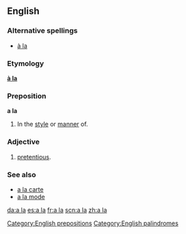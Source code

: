 {{also|Appendix:Variations of "ala"}}
==English==

===Alternative spellings===
* [[à la]] {{italbrac|less common}}

===Etymology===
{{etyl|fr}} '''[[à la]]'''

===Preposition===
'''a la'''

# In the [[style]] or [[manner]] of.

===Adjective===
{{en-adj|-}}

# {{UK|slang}} [[pretentious]].

===See also===
<!--Note: these come from French and so do not count as "Derived terms" for the English term-->
* [[a la carte]]
* [[a la mode]]

[[Category:English prepositions]]
[[Category:English palindromes]]
[[da:a la]]
[[es:a la]]
[[fr:a la]]
[[scn:a la]]
[[zh:a la]]